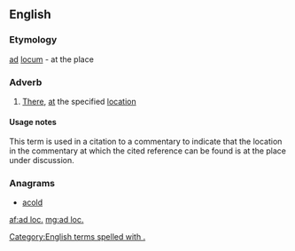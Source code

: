 ==English==

===Etymology===
{{borrowing|en|la}} [[ad]] [[locum]] - at the place

===Adverb===
{{en-adv|-}}

# [[there|There]], [[at]] the specified [[location]]

====Usage notes====
This term is used in a citation to a commentary to indicate that the location in the commentary at which the cited reference can be found is at the place under discussion.

===Anagrams===
* [[acold#English|acold]]

[[Category:English terms spelled with .]]

[[af:ad loc.]]
[[mg:ad loc.]]